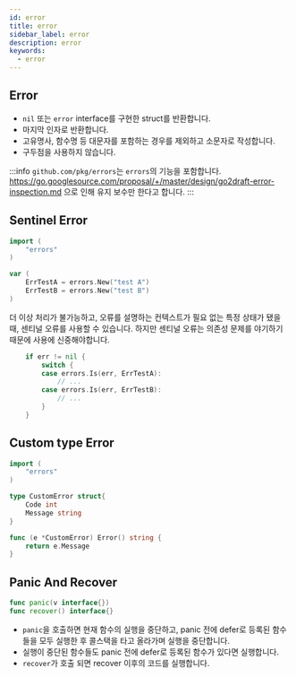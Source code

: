 ```yaml
---
id: error
title: error
sidebar_label: error
description: error
keywords:
  - error
---
```


## Error

- `nil` 또는 `error` interface를 구현한 struct를 반환합니다.
- 마지막 인자로 반환합니다.
- 고유명사, 함수명 등 대문자를 포함하는 경우를 제외하고 소문자로 작성합니다.
- 구두점을 사용하지 않습니다.

:::info
`github.com/pkg/errors`는 `errors`의 기능을 포함합니다. https://go.googlesource.com/proposal/+/master/design/go2draft-error-inspection.md 으로 인해 유지 보수만 한다고 합니다.
:::

## Sentinel Error

```go
import (
	"errors"
)

var (
	ErrTestA = errors.New("test A")
	ErrTestB = errors.New("test B")
)
```

더 이상 처리가 불가능하고, 오류를 설명하는 컨텍스트가 필요 없는 특정 상태가 됐을 때, 센티널 오류를 사용할 수 있습니다. 하지만 센티널 오류는 의존성 문제를 야기하기 때문에 사용에 신중해야합니다.

```go
	if err != nil {
		switch {
		case errors.Is(err, ErrTestA):
			// ...
		case errors.Is(err, ErrTestB):
			// ...
		}
	}
```

## Custom type Error

```go
import (
	"errors"
)

type CustomError struct{
	Code int
	Message string
}

func (e *CustomError) Error() string {
	return e.Message
}
```

## Panic And Recover

```go
func panic(v interface{})
func recover() interface{}
```

- `panic`을 호출하면 현재 함수의 실행을 중단하고, panic 전에 defer로 등록된 함수들을 모두 실행한 후 콜스택을 타고 올라가며 실행을 중단합니다.
- 실행이 중단된 함수들도 panic 전에 defer로 등록된 함수가 있다면 실행합니다.
- `recover`가 호출 되면 recover 이후의 코드를 실행합니다.
